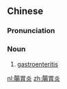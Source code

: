 {{also|肠胃炎}}
==Chinese==
{{zh-forms|s=肠胃炎|type=21}}

===Pronunciation===
{{zh-pron
|m=chángwèiyán
|c=coeng4 wai6 jim4
|cat=n
}}

===Noun===
{{zh-noun}}

# [[gastroenteritis]]

[[nl:腸胃炎]]
[[zh:腸胃炎]]